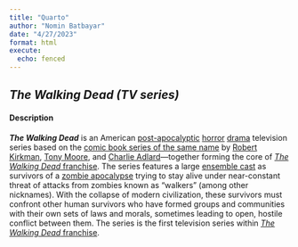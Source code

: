 ```yaml
---
title: "Quarto"
author: "Nomin Batbayar"
date: "4/27/2023"
format: html
execute:
  echo: fenced
---
```


## *The Walking Dead (TV series)*

#### Description 

***The Walking Dead*** is an American [post-apocalyptic](https://en.wikipedia.org/wiki/Apocalyptic_and_post-apocalyptic_fiction "Apocalyptic and post-apocalyptic fiction") [horror](https://en.wikipedia.org/wiki/Horror_fiction "Horror fiction") [drama](https://en.wikipedia.org/wiki/Drama_(film_and_television) "Drama (film and television)") television series based on the [comic book series of the same name](https://en.wikipedia.org/wiki/The_Walking_Dead_(comic_book) "The Walking Dead (comic book)") by [Robert Kirkman](https://en.wikipedia.org/wiki/Robert_Kirkman "Robert Kirkman"), [Tony Moore](https://en.wikipedia.org/wiki/Tony_Moore_(artist) "Tony Moore (artist)"), and [Charlie Adlard](https://en.wikipedia.org/wiki/Charlie_Adlard "Charlie Adlard")---together forming the core of [*The Walking Dead* franchise](https://en.wikipedia.org/wiki/The_Walking_Dead_(franchise) "The Walking Dead (franchise)"). The series features a large [ensemble cast](https://en.wikipedia.org/wiki/Ensemble_cast "Ensemble cast") as survivors of a [zombie apocalypse](https://en.wikipedia.org/wiki/Zombie_apocalypse "Zombie apocalypse") trying to stay alive under near-constant threat of attacks from zombies known as "walkers" (among other nicknames). With the collapse of modern civilization, these survivors must confront other human survivors who have formed groups and communities with their own sets of laws and morals, sometimes leading to open, hostile conflict between them. The series is the first television series within [*The Walking Dead* franchise](https://en.wikipedia.org/wiki/The_Walking_Dead_(franchise) "The Walking Dead (franchise)").
